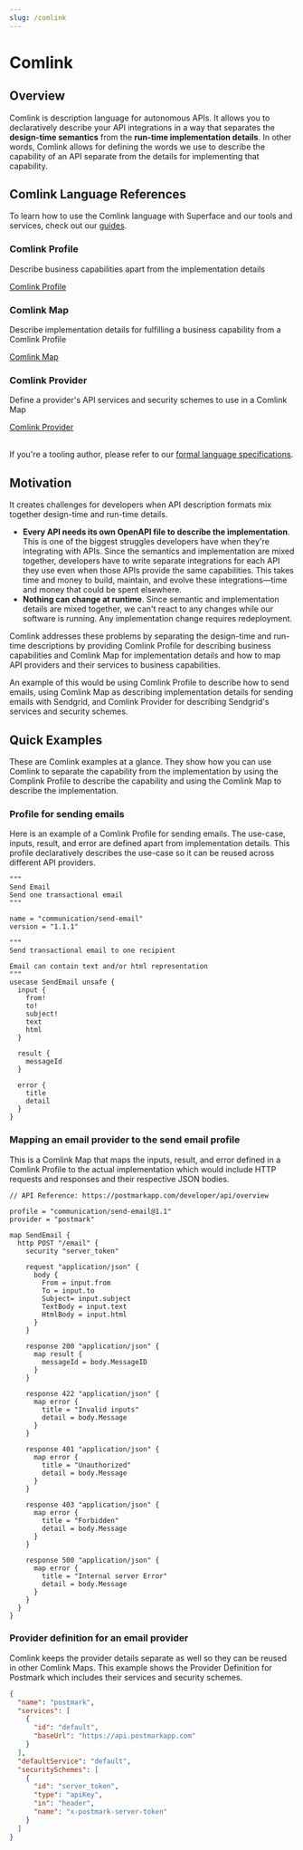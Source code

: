```yaml
---
slug: /comlink
---
```


# Comlink

## Overview

Comlink is description language for autonomous APIs. It allows you to declaratively describe your API integrations in a way that separates the **design-time semantics** from the **run-time implementation details**. In other words, Comlink allows for defining the words we use to describe the capability of an API separate from the details for implementing that capability.

## Comlink Language References

To learn how to use the Comlink language with Superface and our tools and services, check out our [guides](../guides/how-to-create.md).

<!-- * [Comlink Profile](./references/profile.mdx) - describe business capabilities
* [Comlink Map](./references/map.mdx) - describe implementation details for fulfilling a capability
* [Comlink Provider](./references/provider.mdx) - define provider definitions that describe API services and security schemes -->

<div class="row">
  <div class="col col--4">
    <div class="card shadow">
      <div class="card__body">
        <h3>Comlink Profile</h3>
        <p>
          Describe business capabilities apart from the implementation details
        </p>
      </div>
      <div class="card__footer">
        <a href="/docs/comlink/references/profile/" class="button button--primary button--block">Comlink Profile</a>
      </div>
    </div>
  </div>

  <div class="col col--4">
    <div class="card shadow">
      <div class="card__body">
        <h3>Comlink Map</h3>
        <p>
          Describe implementation details for fulfilling a business capability from a Comlink Profile
        </p>
      </div>
      <div class="card__footer">
        <a target="_blank" href="/docs/comlink/references/map/" class="button button--primary button--block">Comlink Map</a>
      </div>
    </div>
  </div>

  <div class="col col--4">
    <div class="card shadow">
      <div class="card__body">
        <h3>Comlink Provider</h3>
        <p>
          Define a provider's API services and security schemes to use in a Comlink Map
        </p>
      </div>
      <div class="card__footer">
        <a target="_blank" href="/docs/comlink/references/provider/" class="button button--primary button--block">Comlink Provider</a>
      </div>
    </div>
  </div>
</div>

<br/>

If you're a tooling author, please refer to our [formal language specifications](./specifications.mdx).

## Motivation

It creates challenges for developers when API description formats mix together design-time and run-time details.

* **Every API needs its own OpenAPI file to describe the implementation**. This is one of the biggest struggles developers have when they're integrating with APIs. Since the semantics and implementation are mixed together, developers have to write separate integrations for each API they use even when those APIs provide the same capabilities. This takes time and money to build, maintain, and evolve these integrations—time and money that could be spent elsewhere.
* **Nothing can change at runtime**. Since semantic and implementation details are mixed together, we can't react to any changes while our software is running. Any implementation change requires redeployment.

Comlink addresses these problems by separating the design-time and run-time descriptions by providing Comlink Profile for describing business capabilities and Comlink Map for implementation details and how to map API providers and their services to business capabilities.

An example of this would be using Comlink Profile to describe how to send emails, using Comlink Map as describing implementation details for sending emails with Sendgrid, and Comlink Provider for describing Sendgrid's services and security schemes.

## Quick Examples

These are Comlink examples at a glance. They show how you can use Comlink to separate the capability from the implementation by using the Complink Profile to describe the capability and using the Comlink Map to describe the implementation.

### Profile for sending emails

Here is an example of a Comlink Profile for sending emails. The use-case, inputs, result, and error are defined apart from implementation details. This profile declaratively describes the use-case so it can be reused across different API providers.

```hcl title="Profile for sending email: send-email.supr"
"""
Send Email
Send one transactional email
"""

name = "communication/send-email"
version = "1.1.1"

"""
Send transactional email to one recipient

Email can contain text and/or html representation
"""
usecase SendEmail unsafe {
  input {
    from!
    to!
    subject!
    text
    html
  }

  result {
    messageId
  }

  error {
    title
    detail
  }
}
```

### Mapping an email provider to the send email profile

This is a Comlink Map that maps the inputs, result, and error defined in a Comlink Profile to the actual implementation which would include HTTP requests and responses and their respective JSON bodies.

```hcl title="Map Postmark provider to Send Email profile: send-email.postmark.suma"
// API Reference: https://postmarkapp.com/developer/api/overview

profile = "communication/send-email@1.1"
provider = "postmark"

map SendEmail {
  http POST "/email" {
    security "server_token"
    
    request "application/json" {
      body {
        From = input.from
        To = input.to
        Subject= input.subject
        TextBody = input.text
        HtmlBody = input.html
      }
    }
    
    response 200 "application/json" {
      map result {
        messageId = body.MessageID
      }
    }

    response 422 "application/json" {
      map error {
        title = "Invalid inputs"
        detail = body.Message
      }
    }

    response 401 "application/json" {
      map error {
        title = "Unauthorized"
        detail = body.Message
      }
    }

    response 403 "application/json" {
      map error {
        title = "Forbidden"
        detail = body.Message
      }
    }

    response 500 "application/json" {
      map error {
        title = "Internal server Error"
        detail = body.Message
      }
    }
  }
}
```

### Provider definition for an email provider

Comlink keeps the provider details separate as well so they can be reused in other Comlink Maps. This example shows the Provider Definition for Postmark which includes their services and security schemes.

```json title="Provider definition for Postmark: postmark.provider.json"
{
  "name": "postmark",
  "services": [
    {
      "id": "default",
      "baseUrl": "https://api.postmarkapp.com"
    }
  ],
  "defaultService": "default",
  "securitySchemes": [
    {
      "id": "server_token",
      "type": "apiKey",
      "in": "header",
      "name": "x-postmark-server-token"
    }
  ]
}
```